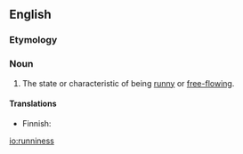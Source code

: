 ==English==

===Etymology===
{{suffix|runny|ness}}

===Noun===
{{en-noun|-}}

# The state or characteristic of being [[runny]] or [[free-flowing]].

====Translations====
{{trans-top|state or characteristic of being runny}}
* Finnish: {{t-|fi|juoksevuus}}
{{trans-mid}}
{{trans-bottom}}

[[io:runniness]]